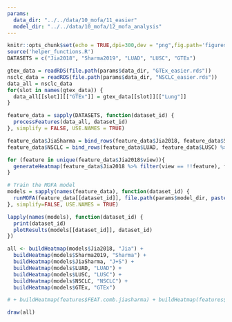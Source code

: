 ```yaml
---
params:
  data_dir: "../../data/10_mofa/11_easier"
  model_dir: "../../data/10_mofa/12_mofa_analysis"
---
```



```r
knitr::opts_chunk$set(echo = TRUE,dpi=300,dev = "png",fig.path='figures/')
source('helper_functions.R')
DATASETS = c("Jia2018", "Sharma2019", "LUAD", "LUSC", "GTEx")
```



```r
gtex_data = readRDS(file.path(params$data_dir, "GTEx_easier.rds"))
nsclc_data = readRDS(file.path(params$data_dir, "NSCLC_easier.rds"))
data_all = nsclc_data
for(slot in names(gtex_data)) {
  data_all[[slot]][["GTEx"]] = gtex_data[[slot]][["Lung"]]
}
```


```r
feature_data = sapply(DATASETS, function(dataset_id) {
  processFeatures(data_all, dataset_id) 
}, simplify = FALSE, USE.NAMES = TRUE)

feature_data$JiaSharma = bind_rows(feature_data$Jia2018, feature_data$Sharma2019)
feature_data$NSCLC = bind_rows(feature_data$LUAD, feature_data$LUSC) %>% mutate(group = "NSCLC")
```

```r
for (feature in unique(feature_data$Jia2018$view)){
  generateHeatmap(feature_data$Jia2018 %>% filter(view == !!feature), feature, row_names=TRUE)
}
```


```r
# Train the MOFA model
models = sapply(names(feature_data), function(dataset_id) {
  runMOFA(feature_data[[dataset_id]], file.path(params$model_dir, paste0(dataset_id, ".hdf5")))
}, simplify=FALSE, USE.NAMES = TRUE)
```

```r
lapply(names(models), function(dataset_id) {
  print(dataset_id)
  plotResults(models[[dataset_id]], dataset_id)
})
```




```r
all <- buildHeatmap(models$Jia2018, "Jia") + 
  buildHeatmap(models$Sharma2019, "Sharma") + 
  buildHeatmap(models$JiaSharma, "J+S") +
  buildHeatmap(models$LUAD, "LUAD") +
  buildHeatmap(models$LUSC, "LUSC") +
  buildHeatmap(models$NSCLC, "NSCLC") +
  buildHeatmap(models$GTEx, "GTEx")

# + buildHeatmap(features$FEAT.comb.jiasharma) + buildHeatmap(features$FEAT.luad)+buildHeatmap(features$FEAT.lusc) + buildHeatmap(features$FEAT.nsclc) + buildHeatmap(features$FEAT.crc)+buildHeatmap(features$FEAT.skcm) + buildHeatmap(features$FEAT.pbmc) + plotHMs_bootstrap(jiasharma,"J+S") + plotHMs_bootstrap(nsclc,"NSCLC") 

draw(all)

```
